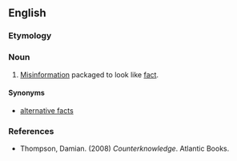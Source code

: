 ==English==

===Etymology===
{{prefix|en|counter|knowledge}}

===Noun===
{{en-noun|-}}

# [[misinformation|Misinformation]] packaged to look like [[fact]].

====Synonyms====
* [[alternative fact#English|alternative facts]]

===References===
* Thompson, Damian. (2008) ''Counterknowledge''. Atlantic Books. {{ISBN|9781843546757}}